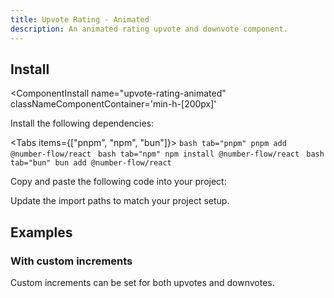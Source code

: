 ```yaml
---
title: Upvote Rating - Animated
description: An animated rating upvote and downvote component.
---
```



<ComponentPreview 
  name="upvote-rating-animated-ex-01"     
  classNameComponentContainer='min-h-[200px]' 
/>

<References>
  <Reference label="@number-flow/react" link="https://github.com/barvian/number-flow"/>
</References>

## Install
<ComponentInstall
  name="upvote-rating-animated"     
  classNameComponentContainer='min-h-[200px]' 
>
<CLIInstall  name="upvote-rating-animated"   />

<ManualInstall>

<Steps>

<Step>

Install the following dependencies:

<Tabs items={["pnpm", "npm", "bun"]}>
    ```bash tab="pnpm"
    pnpm add @number-flow/react
    ```
    ```bash tab="npm"
    npm install @number-flow/react
    ```
    ```bash tab="bun"
    bun add @number-flow/react
    ```
</Tabs>
</Step>



<Step>

Copy and paste the following code into your project:

</Step>

<ComponentSource name="upvote-rating-animated"/>

<Step>

Update the import paths to match your project setup.

</Step>

</Steps>


</ManualInstall>


</ComponentInstall>


## Examples

### With custom increments
Custom increments can be set for both upvotes and downvotes. 
<ComponentPreview 
  name="upvote-rating-animated-ex-02"     
  classNameComponentContainer='min-h-[200px]' 
/>